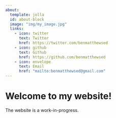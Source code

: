 ```yaml
---
about:
  template: jolla
  id: about-block
  image: "img/my_image.jpg"
  links:
    - icon: twitter
      text: Twitter
      href: https://twitter.com/benmatthewsed
    - icon: github
      text: Github
      href: https://github.com/benmatthewsed
    - icon: envelope
      text: Email
      href: "mailto:benmatthewsed@gmail.com"  
---
```


::: {#about-block}
:::

# Welcome to my website!

The website is a work-in-progress.


